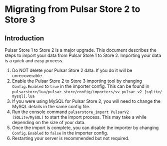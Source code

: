 
# Migrating from Pulsar Store 2 to Store 3

## Introduction
<span className="text-teal-400 dark:text-teal-400">Pulsar Store 1</span> to <span className="text-rose-500 dark:text-rose-500">Store 2</span> is a major upgrade. This document describes the steps to import your data from Pulsar Store 1 to Store 2.
Importing your data is a quick and easy process.

1. Do NOT delete your <span class="text-teal-400 dark:text-teal-400">Pulsar Store 2</span> data. If you do it will be unrecoverable.
2. Enable the <span class="text-teal-400 dark:text-teal-400">Pulsar Store 2</span> to <span class="text-rose-500 dark:text-rose-500">Store 3</span> importing tool by changing `Config.Enabled` to `true` in the importer config. This can be found in `pulsarstore/lua/pulsar_store/config/importers/sv_pulsar_v2_[sqlite/mysql].lua`
3. If you were using MySQL for <span class="text-teal-400 dark:text-teal-400">Pulsar Store 2</span>, you will need to change the MySQL details in the same config file.
4. Run the console command `pulsarstore_import PulsarV2 [SQLite/MySQL]` to start the import process. This may take a while depending on the size of your data.
5. Once the import is complete, you can disable the importer by changing `Config.Enabled` to `false` in the importer config.
6. Restarting your server is recommended but not required.